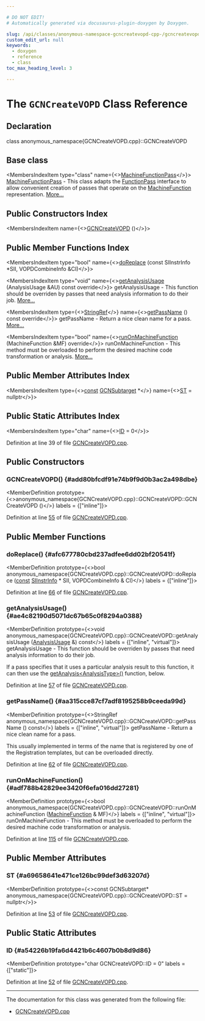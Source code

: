 ```yaml
---

# DO NOT EDIT!
# Automatically generated via docusaurus-plugin-doxygen by Doxygen.

slug: /api/classes/anonymous-namespace-gcncreatevopd-cpp-/gcncreatevopd
custom_edit_url: null
keywords:
  - doxygen
  - reference
  - class
toc_max_heading_level: 3

---
```





# The `GCNCreateVOPD` Class Reference

<DoxygenPage pluginConfig={pluginConfig}>



## Declaration

<CodeBlock>class anonymous_namespace{GCNCreateVOPD.cpp}::GCNCreateVOPD</CodeBlock>

## Base class

<MembersIndex>

<MembersIndexItem
  type="class"
  name={<><a href="/docs/api/classes/llvm/machinefunctionpass">MachineFunctionPass</a></>}>
<a href="/docs/api/classes/llvm/machinefunctionpass">MachineFunctionPass</a> - This class adapts the <a href="/docs/api/classes/llvm/functionpass">FunctionPass</a> interface to allow convenient creation of passes that operate on the <a href="/docs/api/classes/llvm/machinefunction">MachineFunction</a> representation. <a href="/docs/api/classes/llvm/machinefunctionpass/#details">More...</a>
</MembersIndexItem>

</MembersIndex>

## Public Constructors Index

<MembersIndex>

<MembersIndexItem
  name={<><a href="#add80bfcdf91e74b9f9d0b3ac2a498dbe">GCNCreateVOPD</a> ()</>}>
</MembersIndexItem>

</MembersIndex>

## Public Member Functions Index

<MembersIndex>

<MembersIndexItem
  type="bool"
  name={<><a href="#afc677780cbd237adfee6dd02bf20541f">doReplace</a> (const SIInstrInfo &#42;SII, VOPDCombineInfo &amp;CI)</>}>
</MembersIndexItem>

<MembersIndexItem
  type="void"
  name={<><a href="#ae4c82190d5071dc67b65c0f8294a0388">getAnalysisUsage</a> (AnalysisUsage &amp;AU) const override</>}>
getAnalysisUsage - This function should be overriden by passes that need analysis information to do their job. <a href="#ae4c82190d5071dc67b65c0f8294a0388">More...</a>
</MembersIndexItem>

<MembersIndexItem
  type={<><a href="/docs/api/classes/llvm/stringref">StringRef</a></>}
  name={<><a href="#aa315cce87cf7adf8195258b9ceeda99d">getPassName</a> () const override</>}>
getPassName - Return a nice clean name for a pass. <a href="#aa315cce87cf7adf8195258b9ceeda99d">More...</a>
</MembersIndexItem>

<MembersIndexItem
  type="bool"
  name={<><a href="#adf788b42829ee3420f6efa016dd27281">runOnMachineFunction</a> (MachineFunction &amp;MF) override</>}>
runOnMachineFunction - This method must be overloaded to perform the desired machine code transformation or analysis. <a href="#adf788b42829ee3420f6efa016dd27281">More...</a>
</MembersIndexItem>

</MembersIndex>

## Public Member Attributes Index

<MembersIndex>

<MembersIndexItem
  type={<><a href="/docs/api/files/lib/lib/target/lib/target/aarch64/aarch64promoteconstant-cpp/#a90f8350fecae261c25be85d38b451bff">const</a> <a href="/docs/api/classes/llvm/gcnsubtarget">GCNSubtarget</a> &#42;</>}
  name={<><a href="#a69658641e471ce126bc99def3d63207d">ST</a> = nullptr</>}>
</MembersIndexItem>

</MembersIndex>

## Public Static Attributes Index

<MembersIndex>

<MembersIndexItem
  type="char"
  name={<><a href="#a54226b19fa6d4421b6c4607b0b8d9d86">ID</a> = 0</>}>
</MembersIndexItem>

</MembersIndex>


Definition at line 39 of file <a href="/docs/api/files/lib/lib/target/lib/target/amdgpu/gcncreatevopd-cpp">GCNCreateVOPD.cpp</a>.

<SectionDefinition>

## Public Constructors

### GCNCreateVOPD() {#add80bfcdf91e74b9f9d0b3ac2a498dbe}

<MemberDefinition
  prototype={<>anonymous&#95;namespace&#123;GCNCreateVOPD.cpp&#125;::GCNCreateVOPD::GCNCreateVOPD ()</>}
  labels = {["inline"]}>

Definition at line <a href="/docs/api/files/lib/lib/target/lib/target/amdgpu/gcncreatevopd-cpp/#l00055">55</a> of file <a href="/docs/api/files/lib/lib/target/lib/target/amdgpu/gcncreatevopd-cpp">GCNCreateVOPD.cpp</a>.
</MemberDefinition>

</SectionDefinition>

<SectionDefinition>

## Public Member Functions

### doReplace() {#afc677780cbd237adfee6dd02bf20541f}

<MemberDefinition
  prototype={<>bool anonymous&#95;namespace&#123;GCNCreateVOPD.cpp&#125;::GCNCreateVOPD::doReplace (<a href="/docs/api/files/lib/lib/target/lib/target/aarch64/aarch64promoteconstant-cpp/#a90f8350fecae261c25be85d38b451bff">const</a> <a href="/docs/api/classes/llvm/siinstrinfo">SIInstrInfo</a> &#42; SII, VOPDCombineInfo &amp; CI)</>}
  labels = {["inline"]}>

Definition at line <a href="/docs/api/files/lib/lib/target/lib/target/amdgpu/gcncreatevopd-cpp/#l00066">66</a> of file <a href="/docs/api/files/lib/lib/target/lib/target/amdgpu/gcncreatevopd-cpp">GCNCreateVOPD.cpp</a>.
</MemberDefinition>

### getAnalysisUsage() {#ae4c82190d5071dc67b65c0f8294a0388}

<MemberDefinition
  prototype={<>void anonymous&#95;namespace&#123;GCNCreateVOPD.cpp&#125;::GCNCreateVOPD::getAnalysisUsage (<a href="/docs/api/classes/llvm/analysisusage">AnalysisUsage</a> &amp;) const</>}
  labels = {["inline", "virtual"]}>
getAnalysisUsage - This function should be overriden by passes that need analysis information to do their job.

If a pass specifies that it uses a particular analysis result to this function, it can then use the <a href="/docs/api/classes/llvm/pass/#a4863e5e463fb79955269fbf7fbf52b80">getAnalysis&lt;AnalysisType&gt;()</a> function, below.

Definition at line <a href="/docs/api/files/lib/lib/target/lib/target/amdgpu/gcncreatevopd-cpp/#l00057">57</a> of file <a href="/docs/api/files/lib/lib/target/lib/target/amdgpu/gcncreatevopd-cpp">GCNCreateVOPD.cpp</a>.
</MemberDefinition>

### getPassName() {#aa315cce87cf7adf8195258b9ceeda99d}

<MemberDefinition
  prototype={<>StringRef anonymous&#95;namespace&#123;GCNCreateVOPD.cpp&#125;::GCNCreateVOPD::getPassName () const</>}
  labels = {["inline", "virtual"]}>
getPassName - Return a nice clean name for a pass.

This usually implemented in terms of the name that is registered by one of the Registration templates, but can be overloaded directly.

Definition at line <a href="/docs/api/files/lib/lib/target/lib/target/amdgpu/gcncreatevopd-cpp/#l00062">62</a> of file <a href="/docs/api/files/lib/lib/target/lib/target/amdgpu/gcncreatevopd-cpp">GCNCreateVOPD.cpp</a>.
</MemberDefinition>

### runOnMachineFunction() {#adf788b42829ee3420f6efa016dd27281}

<MemberDefinition
  prototype={<>bool anonymous&#95;namespace&#123;GCNCreateVOPD.cpp&#125;::GCNCreateVOPD::runOnMachineFunction (<a href="/docs/api/classes/llvm/machinefunction">MachineFunction</a> &amp; MF)</>}
  labels = {["inline", "virtual"]}>
runOnMachineFunction - This method must be overloaded to perform the desired machine code transformation or analysis.

Definition at line <a href="/docs/api/files/lib/lib/target/lib/target/amdgpu/gcncreatevopd-cpp/#l00115">115</a> of file <a href="/docs/api/files/lib/lib/target/lib/target/amdgpu/gcncreatevopd-cpp">GCNCreateVOPD.cpp</a>.
</MemberDefinition>

</SectionDefinition>

<SectionDefinition>

## Public Member Attributes

### ST {#a69658641e471ce126bc99def3d63207d}

<MemberDefinition
  prototype={<>const GCNSubtarget&#42; anonymous&#95;namespace&#123;GCNCreateVOPD.cpp&#125;::GCNCreateVOPD::ST = nullptr</>}>

Definition at line <a href="/docs/api/files/lib/lib/target/lib/target/amdgpu/gcncreatevopd-cpp/#l00053">53</a> of file <a href="/docs/api/files/lib/lib/target/lib/target/amdgpu/gcncreatevopd-cpp">GCNCreateVOPD.cpp</a>.
</MemberDefinition>

</SectionDefinition>

<SectionDefinition>

## Public Static Attributes

### ID {#a54226b19fa6d4421b6c4607b0b8d9d86}

<MemberDefinition
  prototype="char GCNCreateVOPD::ID = 0"
  labels = {["static"]}>

Definition at line <a href="/docs/api/files/lib/lib/target/lib/target/amdgpu/gcncreatevopd-cpp/#l00052">52</a> of file <a href="/docs/api/files/lib/lib/target/lib/target/amdgpu/gcncreatevopd-cpp">GCNCreateVOPD.cpp</a>.
</MemberDefinition>

</SectionDefinition>

<hr/>

The documentation for this class was generated from the following file:

<ul>
<li><a href="/docs/api/files/lib/lib/target/lib/target/amdgpu/gcncreatevopd-cpp">GCNCreateVOPD.cpp</a></li>
</ul>

</DoxygenPage>
